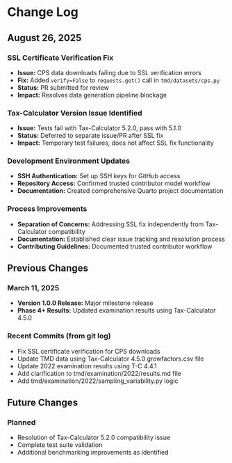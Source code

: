 # Change Log

## August 26, 2025

### SSL Certificate Verification Fix
- **Issue:** CPS data downloads failing due to SSL verification errors
- **Fix:** Added `verify=False` to `requests.get()` call in `tmd/datasets/cps.py`
- **Status:** PR submitted for review
- **Impact:** Resolves data generation pipeline blockage

### Tax-Calculator Version Issue Identified
- **Issue:** Tests fail with Tax-Calculator 5.2.0, pass with 5.1.0
- **Status:** Deferred to separate issue/PR after SSL fix
- **Impact:** Temporary test failures, does not affect SSL fix functionality

### Development Environment Updates
- **SSH Authentication:** Set up SSH keys for GitHub access
- **Repository Access:** Confirmed trusted contributor model workflow
- **Documentation:** Created comprehensive Quarto project documentation

### Process Improvements
- **Separation of Concerns:** Addressing SSL fix independently from Tax-Calculator compatibility
- **Documentation:** Established clear issue tracking and resolution process
- **Contributing Guidelines:** Documented trusted contributor workflow

## Previous Changes

### March 11, 2025
- **Version 1.0.0 Release:** Major milestone release
- **Phase 4+ Results:** Updated examination results using Tax-Calculator 4.5.0

### Recent Commits (from git log)
- Fix SSL certificate verification for CPS downloads
- Update TMD data using Tax-Calculator 4.5.0 growfactors.csv file
- Update 2022 examination results using T-C 4.4.1
- Add clarification to tmd/examination/2022/results.md file
- Add tmd/examination/2022/sampling_variability.py logic

## Future Changes

### Planned
- Resolution of Tax-Calculator 5.2.0 compatibility issue
- Complete test suite validation
- Additional benchmarking improvements as identified